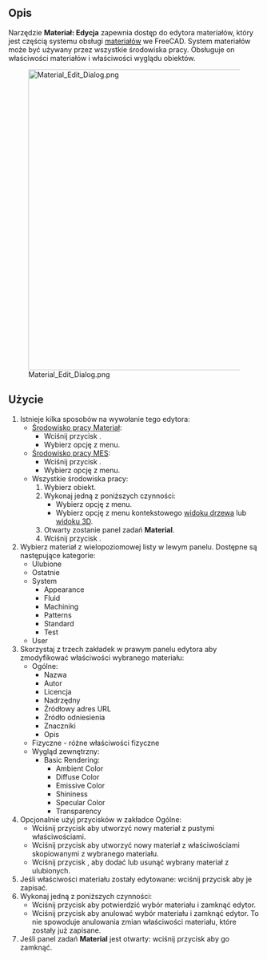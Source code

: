 <languages/>

{{Docnav/pl
|
|
|[[Material_Workbench/pl|Materiał]]
|IconL=
|IconR=
|IconC=Workbench_Material.svg
}}

{{GuiCommand/pl
|Name=Material Edit
|Name/pl=Materiał: Edycja
|MenuLocation=Materiał → Edycja...<br>Model → Materiały → Edytor materiału
|Workbenches=[[Material_Workbench/pl|Materiał]], [[FEM_Workbench/pl|MES]]
|Version=1.0
|SeeAlso=[[FEM_MaterialEditor/pl|MES: Edytor materiału]]
}}

<span id="Description"></span>
==Opis==

Narzędzie '''Materiał: Edycja''' zapewnia dostęp do edytora materiałów, który jest częścią systemu obsługi [[Material/pl|materiałów]] we FreeCAD. System materiałów może być używany przez wszystkie środowiska pracy. Obsługuje on właściwości materiałów i właściwości wyglądu obiektów.

[[Image:Material_Edit_Dialog.png|600px]]

<span id="Usage"></span>
==Użycie==

# Istnieje kilka sposobów na wywołanie tego edytora:
#* [[Material_Workbench/pl|Środowisko pracy Materiał]]:
#** Wciśnij przycisk {{Button|[[Image:Material_Edit.svg|16px]] [[Material_Edit/pl|Edycja]]}}.
#** Wybierz opcję {{MenuCommand|Materiał → [[Image:Material_Edit.svg|16px]] Edycja}} z menu.
#* [[FEM_Workbench/pl|Środowisko pracy MES]]:
#** Wciśnij przycisk {{Button|[[Image:FEM_MaterialEditor.svg|16px]] [[FEM_MaterialEditor/pl|Edytor materiału]]}}.
#** Wybierz opcję {{MenuCommand|Model → Materiały → [[Image:FEM_MaterialEditor.svg|16px]] Edytor materiału}} z menu.
#* Wszystkie środowiska pracy:
#*# Wybierz obiekt.
#*# Wykonaj jedną z poniższych czynności:
#*#* Wybierz opcję {{MenuCommand|Widok → [[Image:Material_Edit.svg|16px]] Materiał}} z menu.
#*#* Wybierz opcję {{MenuCommand|[[Image:Material_Edit.svg|16px]] Materiał}} z menu kontekstowego [[Tree_view/pl|widoku drzewa]] lub [[3D_view/pl|widoku 3D]].
#*# Otwarty zostanie panel zadań '''Material'''.
#*# Wciśnij przycisk {{Button|Uruchom edytor}}.
# Wybierz materiał z wielopoziomowej listy w lewym panelu. Dostępne są następujące kategorie:
#* Ulubione
#* Ostatnie
#* System
#** Appearance
#** Fluid
#** Machining
#** Patterns
#** Standard
#** Test
#* User
# Skorzystaj z trzech zakładek w prawym panelu edytora aby zmodyfikować właściwości wybranego materiału:
#* Ogólne:
#** Nazwa
#** Autor
#** Licencja
#** Nadrzędny
#** Źródłowy adres URL
#** Źródło odniesienia
#** Znaczniki
#** Opis
#* Fizyczne - różne właściwości fizyczne
#* Wygląd zewnętrzny:
#**Basic Rendering:
#*** Ambient Color
#*** Diffuse Color
#*** Emissive Color
#*** Shininess
#*** Specular Color
#*** Transparency
# Opcjonalnie użyj przycisków w zakładce Ogólne:
#* Wciśnij przycisk {{Button|Nowy}} aby utworzyć nowy materiał z pustymi właściwościami.
#* Wciśnij przycisk {{Button|Powiel nowy}} aby utworzyć nowy materiał z właściwościami skopiowanymi z wybranego materiału.
#* Wciśnij przycisk {{Button|Przełącz ulubione}}, aby dodać lub usunąć wybrany materiał z ulubionych.
# Jeśli właściwości materiału zostały edytowane: wciśnij przycisk {{Button|Zapisz}} aby je zapisać.
# Wykonaj jedną z poniższych czynności:
#* Wciśnij przycisk {{Button|OK}} aby potwierdzić wybór materiału i zamknąć edytor.
#* Wciśnij przycisk {{Button|Anuluj}} aby anulować wybór materiału i zamknąć edytor. To nie spowoduje anulowania zmian właściwości materiału, które zostały już zapisane.
# Jeśli panel zadań '''Material''' jest otwarty: wciśnij przycisk {{Button|Zamknij}} aby go zamknąć.


{{Docnav
|
|
|[[Material_Workbench/pl|Materiał]]
|IconL=
|IconR=
|IconC=Workbench_Material.svg
}}

{{Userdocnavi}}
